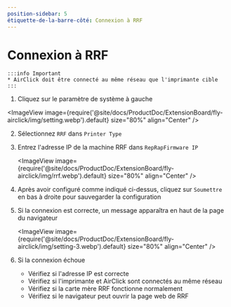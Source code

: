 ```yaml
---
position-sidebar: 5
étiquette-de-la-barre-côté: Connexion à RRF
---
```


# Connexion à RRF

    :::info Important
    * AirClick doit être connecté au même réseau que l'imprimante cible
    :::

1. Cliquez sur le paramètre de système à gauche
    
<ImageView image={require('@site/docs/ProductDoc/ExtensionBoard/fly-airclick/img/setting.webp').default} size="80%" align="Center" />

2. Sélectionnez `RRF` dans `Printer Type`
3. Entrez l'adresse IP de la machine RRF dans `RepRapFirmware IP`

    <ImageView image={require('@site/docs/ProductDoc/ExtensionBoard/fly-airclick/img/rrf.webp').default} size="80%" align="Center" />

4. Après avoir configuré comme indiqué ci-dessus, cliquez sur `Soumettre` en bas à droite pour sauvegarder la configuration
5. Si la connexion est correcte, un message apparaîtra en haut de la page du navigateur

     <ImageView image={require('@site/docs/ProductDoc/ExtensionBoard/fly-airclick/img/setting-3.webp').default} size="80%" align="Center" />

6. Si la connexion échoue
    - Vérifiez si l'adresse IP est correcte
    - Vérifiez si l'imprimante et AirClick sont connectés au même réseau
    - Vérifiez si la carte mère RRF fonctionne normalement
    - Vérifiez si le navigateur peut ouvrir la page web de RRF